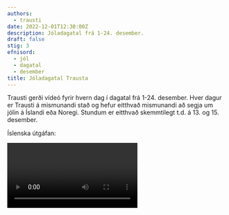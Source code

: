 ```yaml
---
authors:
  - trausti
date: 2022-12-01T12:30:00Z
description: Jóladagatal frá 1-24. desember.
draft: false
stig: 3
efnisord:
  - jól
  - dagatal
  - desember
title: Jóladagatal Trausta
---
```


Trausti gerði vídeó fyrir hvern dag í dagatal frá 1-24. desember.
Hver dagur er Trausti á mismunandi stað og hefur eitthvað mismunandi að segja um jólin á Íslandi eða Noregi.
Stundum er eitthvað skemmtilegt t.d. á 13. og 15. desember.

Íslenska útgáfan:

<Video id="2FuttPX0fEM" />

Enska útgáfan:

<Video id="K1k-0AUaz24" />
